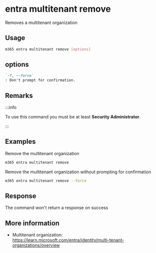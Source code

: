 
# entra multitenant remove

Removes a multitenant organization

## Usage

```sh
m365 entra multitenant remove [options]
```

## options

```md definition-list
`-f, --force`
: Don't prompt for confirmation.
```

<Global />

## Remarks

:::info

To use this command you must be at least **Security Administrator**.

:::

## Examples

Remove the multitenant organization

```sh
m365 entra multitenant remove
```

Remove the multitenant organization without prompting for confirmation

```sh
m365 entra multitenant remove --force
```

## Response

The command won't return a response on success

## More information

- Multitenant organization: https://learn.microsoft.com/entra/identity/multi-tenant-organizations/overview
